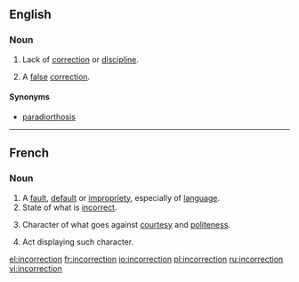 ==English==

===Noun===
{{en-noun}}

# Lack of [[correction]] or [[discipline]].
# {{neologism}} A [[false]] [[correction]].

====Synonyms====
* {{sense|false correction}} [[paradiorthosis]]

----

==French==

===Noun===
{{fr-noun|f}}

# A [[fault]], [[default]] or [[impropriety]], especially of [[language]].
# State of what is [[incorrect]].
# {{dated|lang=fr}} Character of what goes against [[courtesy]] and [[politeness]].
# {{dated|lang=fr}} Act displaying such character.

[[el:incorrection]]
[[fr:incorrection]]
[[io:incorrection]]
[[pl:incorrection]]
[[ru:incorrection]]
[[vi:incorrection]]